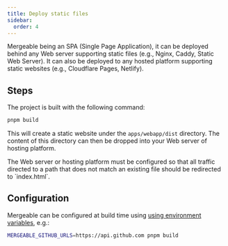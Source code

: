 ```yaml
---
title: Deploy static files
sidebar:
  order: 4
---
```



Mergeable being an SPA (Single Page Application), it can be deployed behind any Web server supporting static files (e.g., Nginx, Caddy, Static Web Server).
It can also be deployed to any hosted platform supporting static websites (e.g., Cloudflare Pages, Netlify).

## Steps

The project is built with the following command:

```bash
pnpm build
```

This will create a static website under the `apps/webapp/dist` directory.
The content of this directory can then be dropped into your Web server of hosting platform.

<Aside type="caution">
The Web server or hosting platform must be configured so that all traffic directed to a path that does not match an existing file should be redirected to `index.html`.
</Aside>

## Configuration

Mergeable can be configured at build time using [using environment variables](../environment-variables/), e.g.:

```bash
MERGEABLE_GITHUB_URLS=https://api.github.com pnpm build
```
